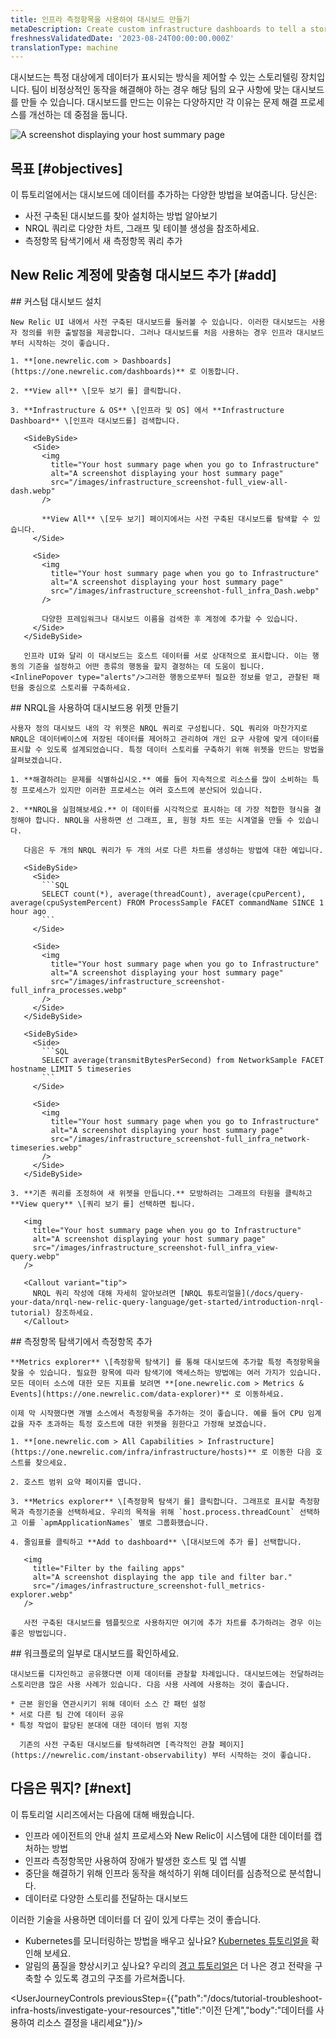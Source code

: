 ```yaml
---
title: 인프라 측정항목을 사용하여 대시보드 만들기
metaDescription: Create custom infrastructure dashboards to tell a story about your system.
freshnessValidatedDate: '2023-08-24T00:00:00.000Z'
translationType: machine
---
```


대시보드는 특정 대상에게 데이터가 표시되는 방식을 제어할 수 있는 스토리텔링 장치입니다. 팀이 비정상적인 동작을 해결해야 하는 경우 해당 팀의 요구 사항에 맞는 대시보드를 만들 수 있습니다. 대시보드를 만드는 이유는 다양하지만 각 이유는 문제 해결 프로세스를 개선하는 데 중점을 둡니다.

<img
  title="Your host summary page when you go to Infrastructure"
  alt="A screenshot displaying your host summary page"
  src="/images/infrastructure_screenshot-full_custom-dash.webp"
/>

## 목표 [#objectives]

이 튜토리얼에서는 대시보드에 데이터를 추가하는 다양한 방법을 보여줍니다. 당신은:

* 사전 구축된 대시보드를 찾아 설치하는 방법 알아보기
* NRQL 쿼리로 다양한 차트, 그래프 및 테이블 생성을 참조하세요.
* 측정항목 탐색기에서 새 측정항목 쿼리 추가

## New Relic 계정에 맞춤형 대시보드 추가 [#add]

<Steps>
  <Step>
    ## 커스텀 대시보드 설치

    New Relic UI 내에서 사전 구축된 대시보드를 둘러볼 수 있습니다. 이러한 대시보드는 사용자 정의를 위한 출발점을 제공합니다. 그러나 대시보드를 처음 사용하는 경우 인프라 대시보드부터 시작하는 것이 좋습니다.

    1. **[one.newrelic.com > Dashboards](https://one.newrelic.com/dashboards)** 로 이동합니다.

    2. **View all** \[모두 보기 를] 클릭합니다.

    3. **Infrastructure & OS** \[인프라 및 OS] 에서 **Infrastructure Dashboard** \[인프라 대시보드를] 검색합니다.

       <SideBySide>
         <Side>
           <img
             title="Your host summary page when you go to Infrastructure"
             alt="A screenshot displaying your host summary page"
             src="/images/infrastructure_screenshot-full_view-all-dash.webp"
           />

           **View All** \[모두 보기] 페이지에서는 사전 구축된 대시보드를 탐색할 수 있습니다.
         </Side>

         <Side>
           <img
             title="Your host summary page when you go to Infrastructure"
             alt="A screenshot displaying your host summary page"
             src="/images/infrastructure_screenshot-full_infra_Dash.webp"
           />

           다양한 프레임워크나 대시보드 이름을 검색한 후 계정에 추가할 수 있습니다.
         </Side>
       </SideBySide>

       인프라 UI와 달리 이 대시보드는 호스트 데이터를 서로 상대적으로 표시합니다. 이는 행동의 기준을 설정하고 어떤 종류의 행동을 할지 결정하는 데 도움이 됩니다. <InlinePopover type="alerts"/>그러한 행동으로부터 필요한 정보를 얻고, 관찰된 패턴을 중심으로 스토리를 구축하세요.
  </Step>

  <Step>
    ## NRQL을 사용하여 대시보드용 위젯 만들기

    사용자 정의 대시보드 내의 각 위젯은 NRQL 쿼리로 구성됩니다. SQL 쿼리와 마찬가지로 NRQL은 데이터베이스에 저장된 데이터를 제어하고 관리하여 개인 요구 사항에 맞게 데이터를 표시할 수 있도록 설계되었습니다. 특정 데이터 스토리를 구축하기 위해 위젯을 만드는 방법을 살펴보겠습니다.

    1. **해결하려는 문제를 식별하십시오.** 예를 들어 지속적으로 리소스를 많이 소비하는 특정 프로세스가 있지만 이러한 프로세스는 여러 호스트에 분산되어 있습니다.

    2. **NRQL을 실험해보세요.** 이 데이터를 시각적으로 표시하는 데 가장 적합한 형식을 결정해야 합니다. NRQL을 사용하면 선 그래프, 표, 원형 차트 또는 시계열을 만들 수 있습니다.

       다음은 두 개의 NRQL 쿼리가 두 개의 서로 다른 차트를 생성하는 방법에 대한 예입니다.

       <SideBySide>
         <Side>
           ```SQL
           SELECT count(*), average(threadCount), average(cpuPercent), average(cpuSystemPercent) FROM ProcessSample FACET commandName SINCE 1 hour ago
           ```
         </Side>

         <Side>
           <img
             title="Your host summary page when you go to Infrastructure"
             alt="A screenshot displaying your host summary page"
             src="/images/infrastructure_screenshot-full_infra_processes.webp"
           />
         </Side>
       </SideBySide>

       <SideBySide>
         <Side>
           ```SQL
           SELECT average(transmitBytesPerSecond) from NetworkSample FACET hostname LIMIT 5 timeseries
           ```
         </Side>

         <Side>
           <img
             title="Your host summary page when you go to Infrastructure"
             alt="A screenshot displaying your host summary page"
             src="/images/infrastructure_screenshot-full_infra_network-timeseries.webp"
           />
         </Side>
       </SideBySide>

    3. **기존 쿼리를 조정하여 새 위젯을 만듭니다.** 모방하려는 그래프의 타원을 클릭하고 **View query** \[쿼리 보기 를] 선택하면 됩니다.

       <img
         title="Your host summary page when you go to Infrastructure"
         alt="A screenshot displaying your host summary page"
         src="/images/infrastructure_screenshot-full_infra_view-query.webp"
       />

       <Callout variant="tip">
         NRQL 쿼리 작성에 대해 자세히 알아보려면 [NRQL 튜토리얼을](/docs/query-your-data/nrql-new-relic-query-language/get-started/introduction-nrql-tutorial) 참조하세요.
       </Callout>
  </Step>

  <Step>
    ## 측정항목 탐색기에서 측정항목 추가

    **Metrics explorer** \[측정항목 탐색기] 를 통해 대시보드에 추가할 특정 측정항목을 찾을 수 있습니다. 필요한 항목에 따라 탐색기에 액세스하는 방법에는 여러 가지가 있습니다. 모든 데이터 소스에 대한 모든 지표를 보려면 **[one.newrelic.com > Metrics & Events](https://one.newrelic.com/data-explorer)** 로 이동하세요.

    이제 막 시작했다면 개별 소스에서 측정항목을 추가하는 것이 좋습니다. 예를 들어 CPU 임계값을 자주 초과하는 특정 호스트에 대한 위젯을 원한다고 가정해 보겠습니다.

    1. **[one.newrelic.com > All Capabilities > Infrastructure](https://one.newrelic.com/infra/infrastructure/hosts)** 로 이동한 다음 호스트를 찾으세요.

    2. 호스트 범위 요약 페이지를 엽니다.

    3. **Metrics explorer** \[측정항목 탐색기 를] 클릭합니다. 그래프로 표시할 측정항목과 측정기준을 선택하세요. 우리의 목적을 위해 `host.process.threadCount` 선택하고 이를 `apmApplicationNames` 별로 그룹화했습니다.

    4. 줄임표를 클릭하고 **Add to dashboard** \[대시보드에 추가 를] 선택합니다.

       <img
         title="Filter by the failing apps"
         alt="A screenshot displaying the app tile and filter bar."
         src="/images/infrastructure_screenshot-full_metrics-explorer.webp"
       />

       사전 구축된 대시보드를 템플릿으로 사용하지만 여기에 추가 차트를 추가하려는 경우 이는 좋은 방법입니다.
  </Step>

  <Step>
    ## 워크플로의 일부로 대시보드를 확인하세요.

    대시보드를 디자인하고 공유했다면 이제 데이터를 관찰할 차례입니다. 대시보드에는 전달하려는 스토리만큼 많은 사용 사례가 있습니다. 다음 사용 사례에 사용하는 것이 좋습니다.

    * 근본 원인을 연관시키기 위해 데이터 소스 간 패턴 설정
    * 서로 다른 팀 간에 데이터 공유
    * 특정 작업이 할당된 분대에 대한 데이터 범위 지정

      기존의 사전 구축된 대시보드를 탐색하려면 [즉각적인 관찰 페이지](https://newrelic.com/instant-observability) 부터 시작하는 것이 좋습니다.
  </Step>
</Steps>

## 다음은 뭐지? [#next]

이 튜토리얼 시리즈에서는 다음에 대해 배웠습니다.

* 인프라 에이전트의 안내 설치 프로세스와 New Relic이 시스템에 대한 데이터를 캡처하는 방법
* 인프라 측정항목만 사용하여 장애가 발생한 호스트 및 앱 식별
* 중단을 해결하기 위해 인프라 동작을 해석하기 위해 데이터를 심층적으로 분석합니다.
* 데이터로 다양한 스토리를 전달하는 대시보드

이러한 기술을 사용하면 데이터를 더 깊이 있게 다루는 것이 좋습니다.

* Kubernetes를 모니터링하는 방법을 배우고 싶나요? [Kubernetes 튜토리얼을](/docs/tutorial-create-alerts/create-new-relic-alerts) 확인해 보세요.
* 알림의 품질을 향상시키고 싶나요? 우리의 [경고 튜토리얼은](/docs/tutorial-create-alerts/create-new-relic-alerts) 더 나은 경고 전략을 구축할 수 있도록 경고의 구조를 가르쳐줍니다.

<UserJourneyControls previousStep={{"path":"/docs/tutorial-troubleshoot-infra-hosts/investigate-your-resources","title":"이전 단계","body":"데이터를 사용하여 리소스 결정을 내리세요"}}/>
